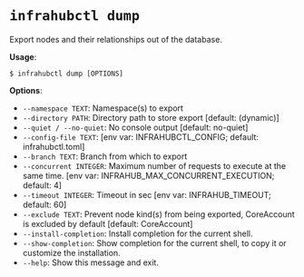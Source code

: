 # `infrahubctl dump`

Export nodes and their relationships out of the database.

**Usage**:

```console
$ infrahubctl dump [OPTIONS]
```

**Options**:

* `--namespace TEXT`: Namespace(s) to export
* `--directory PATH`: Directory path to store export  [default: (dynamic)]
* `--quiet / --no-quiet`: No console output  [default: no-quiet]
* `--config-file TEXT`: [env var: INFRAHUBCTL_CONFIG; default: infrahubctl.toml]
* `--branch TEXT`: Branch from which to export
* `--concurrent INTEGER`: Maximum number of requests to execute at the same time.  [env var: INFRAHUB_MAX_CONCURRENT_EXECUTION; default: 4]
* `--timeout INTEGER`: Timeout in sec  [env var: INFRAHUB_TIMEOUT; default: 60]
* `--exclude TEXT`: Prevent node kind(s) from being exported, CoreAccount is excluded by default  [default: CoreAccount]
* `--install-completion`: Install completion for the current shell.
* `--show-completion`: Show completion for the current shell, to copy it or customize the installation.
* `--help`: Show this message and exit.
